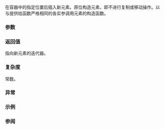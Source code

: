 {{cpp/container/forward_list/title|emplace_after}}
{{cpp/container/forward_list/navbar}}
{{ddcl|since=c++11|
template&lt; class... Args &gt;
iterator emplace_after( const_iterator pos, Args&amp;&amp;... args );
}}

在容器中的指定位置后插入新元素。原位构造元素，即不进行复制或移动操作。以与提供给函数严格相同的各实参调用元素的构造函数。

{{cpp/container/note_iterator_invalidation|forward_list|emplace_after}}
===参数===
{{par begin}}
{{par | pos |新元素将构造于其后的迭代器}}
{{par | args |转发给元素构造函数的实参}}
{{par end}} 

===返回值===
指向新元素的迭代器。

===复杂度===
常数。

===异常===
{{cpp/strong exception safety guarantee}}

===示例===
{{example
|示例演示规范地按自然顺序（与逆序相反）填充单链表。
|code=
#include &lt;forward_list&gt;
#include &lt;iostream&gt;
#include &lt;string&gt;

struct Sum
{
    std::string remark;
    int sum;

    Sum(std::string remark, int sum)
        : remark{std::move(remark)}, sum{sum} {}

    void print() const
    {
        std::cout &lt;&lt; remark &lt;&lt; " = " &lt;&lt; sum &lt;&lt; '\n';
    }
};

int main()
{
    std::forward_list&lt;Sum&gt; list;

    auto iter = list.before_begin();
    std::string str{"1"};

    for (int i{1}, sum{1}; i != 10; sum += i)
    {
        iter = list.emplace_after(iter, str, sum);
        ++i;
        str += " + " + std::to_string(i);
    }

    for (const Sum&amp; s : list)
        s.print();
}
|output=
1 = 1
1 + 2 = 3
1 + 2 + 3 = 6
1 + 2 + 3 + 4 = 10
1 + 2 + 3 + 4 + 5 = 15
1 + 2 + 3 + 4 + 5 + 6 = 21
1 + 2 + 3 + 4 + 5 + 6 + 7 = 28
1 + 2 + 3 + 4 + 5 + 6 + 7 + 8 = 36
1 + 2 + 3 + 4 + 5 + 6 + 7 + 8 + 9 = 45
}}

===参阅===
{{dsc begin}}
{{dsc inc|cpp/container/dsc insert_after|forward_list}}
{{dsc end}}

{{langlinks|de|en|es|fr|it|ja|pt|ru}}